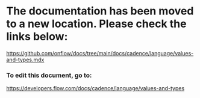 # The documentation has been moved to a new location. Please check the links below:

https://github.com/onflow/docs/tree/main/docs/cadence/language/values-and-types.mdx

### To edit this document, go to:

https://developers.flow.com/docs/cadence/language/values-and-types

